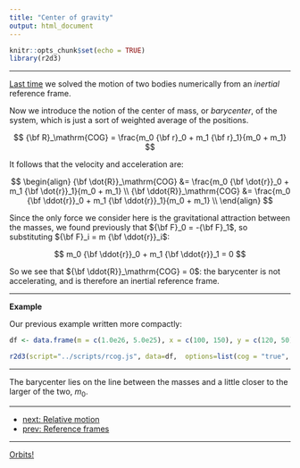 ```yaml
---
title: "Center of gravity"
output: html_document
---
```


```r
knitr::opts_chunk$set(echo = TRUE)
library(r2d3)
```

***

[Last time](./orbits.html) we solved the motion of two bodies numerically from an *inertial* reference frame.

Now we introduce the notion of the center of mass, or *barycenter*, of the system, which is just a sort of weighted average of the positions.

$$
{\bf R}_\mathrm{COG} = \frac{m_0 {\bf r}_0 + m_1 {\bf r}_1}{m_0 + m_1}
$$

It follows that the velocity and acceleration are:

$$
\begin{align}
{\bf \dot{R}}_\mathrm{COG} &= \frac{m_0 {\bf \dot{r}}_0 + m_1 {\bf \dot{r}}_1}{m_0 + m_1} \\
{\bf \ddot{R}}_\mathrm{COG} &= \frac{m_0 {\bf \ddot{r}}_0 + m_1 {\bf \ddot{r}}_1}{m_0 + m_1} \\
\end{align}
$$

Since the only force we consider here is the gravitational attraction between the masses, we found previously that ${\bf F}_0 = -{\bf F}_1$, so substituting ${\bf F}_i = m {\bf \ddot{r}}_i$:

$$
m_0 {\bf \ddot{r}}_0 + m_1 {\bf \ddot{r}}_1 = 0
$$

So we see that ${\bf \ddot{R}}_\mathrm{COG} = 0$: the barycenter is not accelerating, and is therefore an inertial reference frame.

***

**Example**

Our previous example written more compactly:

```r
df <- data.frame(m = c(1.0e26, 5.0e25), x = c(100, 150), y = c(120, 50))
```

```r
r2d3(script="../scripts/rcog.js", data=df,  options=list(cog = "true", lines = "true", text = "true", masses = "true"))
```

***

The barycenter lies on the line between the masses and a little closer to the larger of the two, $m_0$.

***

- [next: Relative motion](./relative.html)
- [prev: Reference frames](./frames.html)

***

[Orbits!](./index.html)
